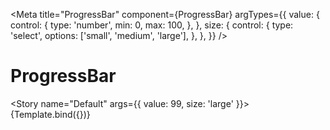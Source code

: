 
<Meta
  title="ProgressBar"
  component={ProgressBar}
  argTypes={{
    value: {
      control: {
        type: 'number',
        min: 0,
        max: 100,
      },
    },
    size: {
      control: {
        type: 'select',
        options: ['small', 'medium', 'large'],
      },
    },
  }}
/>


# ProgressBar

<Story name="Default" args={{ value: 99, size: 'large' }}>
  {Template.bind({})}
</Story>
